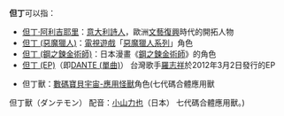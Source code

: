 '''但丁'''可以指：
*[[但丁·阿利吉耶里|但丁·阿利吉耶里]]：[[意大利|意大利]][[詩人|詩人]]，歐洲[[文藝復興|文藝復興]]時代的開拓人物
*[[但丁_(惡魔獵人)|但丁 (惡魔獵人)]]：[[電視遊戲|電視遊戲]]「[[惡魔獵人系列|惡魔獵人系列]]」角色
*[[但丁_(鋼之鍊金術師)|但丁 (鋼之鍊金術師)]]：日本漫畫《[[鋼之鍊金術師|鋼之鍊金術師]]》的角色
*[[Dante_(單曲)|但丁 (EP)]]（即[[DANTE_(單曲)|DANTE (單曲)]]） 台灣歌手[[羅志祥|羅志祥]]於2012年3月2日發行的EP

{{消歧義|Cat=二字人名消歧義|D但}}

*但丁獸：[[數碼暴龍宇宙-應用怪獸|數碼寶貝宇宙-應用怪獸]]角色(七代碼合體應用獸	
但丁獸（ダンテモン）
配音：[[小山力也|小山力也]]（日本）
七代碼合體應用獸。)